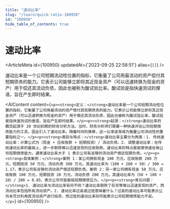 ```yaml
---
title: "速动比率"
slug: "/learn/quick-ratio-100950"
id: "100950"
hide_table_of_contents: true
---
```



# 速动比率

<ArticleMeta id={100950} updatedAt={'2023-09-25 22:58:51'} alias={`[]`} />
<div className='border-solid border-b border-t-0 my-4 border-[var(--ifm-color-gray-300)]' />

速动比率是一个公司短期流动性位置的指标，它衡量了公司用最流动的资产偿付其短期债务的能力。它表示公司能够立即将其近现金资产（可以迅速转换为现金的资产）用于偿还其流动负债，因此也被称为酸试验比率。酸试验是指快速测试的俚语，旨在产生即时结果。

<AIContent content={`<p><strong>定义：</strong>速动比率是一个公司短期流动性位置的指标，它衡量了公司用最流动的资产偿付其短期债务的能力。它表示公司能够立即将其近现金资产（可以迅速转换为现金的资产）用于偿还其流动负债，因此也被称为酸试验比率。酸试验是指快速测试的俚语，旨在产生即时结果。</p><p><strong>起源：</strong>速动比率的概念起源于 20 世纪初期的财务分析方法。当时，财务分析师们需要一种快速评估公司短期偿债能力的工具，因此引入了速动比率。随着时间的推移，这一比率逐渐成为衡量公司流动性的重要指标之一。</p><p><strong>类别与特点：</strong>速动比率主要分为两类：1. 传统速动比率：计算公式为（现金 + 应收账款 + 短期投资）/ 流动负债。2. 调整速动比率：在传统速动比率的基础上，进一步剔除难以迅速变现的应收账款。速动比率的特点是能够快速反映公司短期偿债能力，通常速动比率大于 1 表示公司有足够的流动资产偿还短期负债。</p><p><strong>具体案例：</strong>案例 1：某公司拥有现金 100 万元，应收账款 200 万元，短期投资 50 万元，流动负债 300 万元。其速动比率为（100 + 200 + 50）/ 300 = 1.17，表示公司有足够的流动资产偿还短期负债。案例 2：另一家公司拥有现金 50 万元，应收账款 100 万元，短期投资 20 万元，流动负债 200 万元。其速动比率为（50 + 100 + 20）/ 200 = 0.85，表示公司可能面临短期偿债压力。</p><p><strong>常见问题：</strong>1. 速动比率与流动比率有何不同？速动比率剔除了存货等难以迅速变现的资产，而流动比率包括所有流动资产。2. 速动比率过高或过低意味着什么？过高的速动比率可能表示公司未充分利用其流动资产进行投资，而过低的速动比率则可能表示公司短期偿债能力不足。</p>`} id={100950} />
